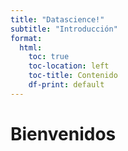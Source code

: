 ```yaml
---
title: "Datascience!"
subtitle: "Introducción"
format: 
  html:
    toc: true
    toc-location: left
    toc-title: Contenido
    df-print: default
---
```



# Bienvenidos